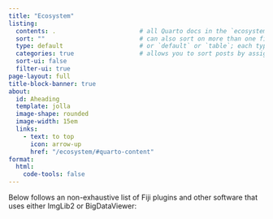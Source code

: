 ```yaml
---
title: "Ecosystem"
listing:
  contents: .                       # all Quarto docs in the `ecosystem` directory will be included on your listing page
  sort: ""                          # can also sort on more than one field
  type: default                     # or `default` or `table`; each type has its own set of yaml options to include
  categories: true                  # allows you to sort posts by assigned categories
  sort-ui: false
  filter-ui: true
page-layout: full
title-block-banner: true
about: 
  id: Aheading
  template: jolla
  image-shape: rounded
  image-width: 15em
  links:
    - text: to top
      icon: arrow-up
      href: "/ecosystem/#quarto-content"
format:
  html:
    code-tools: false      
---
```


Below follows an non-exhaustive list of Fiji plugins and other software that uses either ImgLib2 or BigDataViewer: 
 



